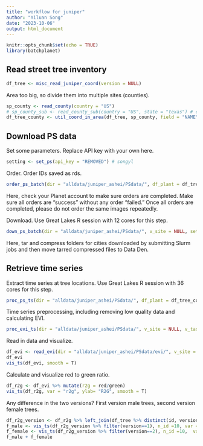 ```yaml
---
title: "workflow for juniper"
author: "Yiluan Song"
date: "2023-10-06"
output: html_document
---
```


```r
knitr::opts_chunk$set(echo = TRUE)
library(batchplanet)
```

## Read street tree inventory

```r
df_tree <- misc_read_juniper_coord(version = NULL)
```

Area too big, so divide them into multiple sites (counties).
```r
sp_county <- read_county(country = "US")
# sp_county_sub <- read_county_sub(country = "US", state = "texas") # county subdivision not used
df_tree_county <- util_coord_in_area(df_tree, sp_county, field = "NAME")
```

## Download PS data
Set some parameters. Replace API key with your own here.
```r
setting <- set_ps(api_key = "REMOVED") # songyl
```

Order. Order IDs saved as rds.
```r
order_ps_batch(dir = "alldata/juniper_ashei/PSdata/", df_plant = df_tree_county, v_site = NULL, setting = setting)
```

Here, check your Planet account to make sure orders are completed. Make sure all orders are "success" without any order "failed." Once all orders are completed, please do not order the same images repeatedly.

Download. Use Great Lakes R session with 12 cores for this step.
```r
down_ps_batch(dir = "alldata/juniper_ashei/PSdata/", v_site = NULL, setting = setting)
```
Here, tar and compress folders for cities downloaded by submitting Slurm jobs and then move tarred compressed files to Data Den.

## Retrieve time series

Extract time series at tree locations. Use Great Lakes R session with 36 cores for this step.
```r
proc_ps_ts(dir = "alldata/juniper_ashei/PSdata/", df_plant = df_tree_county, v_site = NULL, v_taxa = "Juniper ashei")
```

Time series preprocessing, including removing low quality data and calculating EVI.
```r
proc_evi_ts(dir = "alldata/juniper_ashei/PSdata/", v_site = NULL, v_taxa = "Juniper ashei")
```

Read in data and visualize.
```r
df_evi <- read_evi(dir = "alldata/juniper_ashei/PSdata/evi/", v_site = NULL, v_taxa = "Juniper ashei")
df_evi
vis_ts(df_evi, smooth = T)
```

Calculate and visualize red to green ratio.
```r
df_r2g <- df_evi %>% mutate(r2g = red/green)
vis_ts(df_r2g, var = "r2g", ylab= "R2G", smooth = T)
```

Any difference in the two versions? First version male trees, second version female trees.
```r
df_r2g_version <- df_r2g %>% left_join(df_tree %>% distinct(id, version))
f_male <- vis_ts(df_r2g_version %>% filter(version==1), n_id =10, var = "r2g", ylab= "R2G", smooth = T)
f_female <- vis_ts(df_r2g_version %>% filter(version==2), n_id =10,  var = "r2g", ylab= "R2G", smooth = T)
f_male + f_female
```


